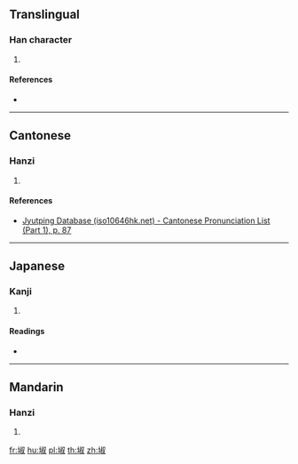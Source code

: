==Translingual==

===Han character===
{{Han char|rn=32|rad=土|as=08|sn=11|four=47140|canj=GYFE|ids=⿰土叔}}

# {{defn|Han|sort=土08}}

====References====
* {{Han ref|kx=0231.020|dkj=05184|dj=0467.060|hdz=10452.080|uh=57F1|ud=22513|bh=D4C8|bd=54472}}

----

==Cantonese==

===Hanzi===
{{yue-hanzi|jyut=[[cuk1]]|y=chuk1}}

# {{defn|lang=yue|sort=土08}}

====References====
* [http://www.iso10646hk.net/jp/document/download.jsp Jyutping Database (iso10646hk.net) - Cantonese Pronunciation List (Part 1), p. 87]

----

==Japanese==

===Kanji===
{{ja-kanji|grade=|rs=土08}}

# {{defn|lang=ja|sort=土08}}

====Readings====
* {{ja-readings|on=[[うう]] (shyū), [[とう]] (tō), [[つ]] (tsu)|kun=[[はじめ]] (hajime), [[はじまる]] (hajimaru)}}

----

==Mandarin==

===Hanzi===
{{cmn-hanzi|pin=[[chù]] ([[chu4]])|wg=ch'u<sup>4</sup>}}

# {{defn|lang=cmn|sort=土08}}

[[fr:埱]]
[[hu:埱]]
[[pl:埱]]
[[th:埱]]
[[zh:埱]]